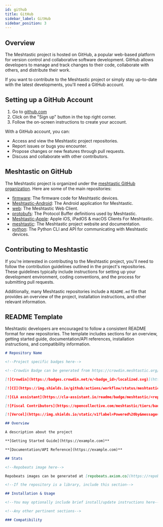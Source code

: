 ```yaml
---
id: github
title: GitHub
sidebar_label: GitHub
sidebar_position: 3
---
```


## Overview

The Meshtastic project is hosted on GitHub, a popular web-based platform for version control and collaborative software development. GitHub allows developers to manage and track changes to their code, collaborate with others, and distribute their work.

If you want to contribute to the Meshtastic project or simply stay up-to-date with the latest developments, you'll need a GitHub account.

## Setting up a GitHub Account

1. Go to [github.com](https://github.com)
2. Click on the "Sign up" button in the top right corner.
3. Follow the on-screen instructions to create your account.

With a GitHub account, you can:

- Access and view the Meshtastic project repositories.
- Report issues or bugs you encounter.
- Propose changes or new features through pull requests.
- Discuss and collaborate with other contributors.

## Meshtastic on GitHub

The Meshtastic project is organized under the [meshtastic GitHub organization](https://github.com/meshtastic). Here are some of the main repositories:

- [firmware](https://github.com/meshtastic/firmware): The firmware code for Meshtastic devices.
- [Meshtastic-Android](https://github.com/meshtastic/Meshtastic-Android): The Android application for Meshtastic.
- [web](https://github.com/meshtastic/web): The Meshtastic Web Client.
- [protobufs](https://github.com/meshtastic/protobufs): The Protocol Buffer definitions used by Meshtastic.
- [Meshtastic-Apple](https://github.com/meshtastic/Meshtastic-Apple): Apple iOS, iPadOS & macOS Clients For Meshtastic.
- [meshtastic](https://github.com/meshtastic/meshtastic): The Meshtastic project website and documentation.
- [python](https://github.com/meshtastic/python): The Python CLI and API for communicating with Meshtastic devices.

## Contributing to Meshtastic

If you're interested in contributing to the Meshtastic project, you'll need to follow the contribution guidelines outlined in the project's repositories. These guidelines typically include instructions for setting up your development environment, coding conventions, and the process for submitting pull requests.

Additionally, many Meshtastic repositories include a `README.md` file that provides an overview of the project, installation instructions, and other relevant information.

## README Template

Meshtastic developers are encouraged to follow a consistent README format for new repositories. The template includes sections for an overview, getting started guide, documentation/API references, installation instructions, and compatibility information.

```markdown
# Repository Name

<!--Project specific badges here-->

<!--Crowdin Badge can be generated from https://crowdin.meshtastic.org/u/projects/<project_id>/crowdsource -->

[![Crowdin](https://badges.crowdin.net/e/<badge_id>/localized.svg)](https://crowdin.meshtastic.org/<project>)

[![CI](https://img.shields.io/github/actions/workflow/status/meshtastic/<repo>/ci.yml?branch=master&label=actions&logo=github&color=yellow)](https://github.com/meshtastic/<repo>/actions/workflows/ci.yml)

[![CLA assistant](https://cla-assistant.io/readme/badge/meshtastic/<repo>)](https://cla-assistant.io/meshtastic/<repo>)

[![Fiscal Contributors](https://opencollective.com/meshtastic/tiers/badge.svg?label=Fiscal%20Contributors&color=deeppink)](https://opencollective.com/meshtastic/)

[![Vercel](https://img.shields.io/static/v1?label=Powered%20by&message=Vercel&style=flat&logo=vercel&color=000000)](https://vercel.com?utm_source=meshtastic&utm_campaign=oss)

## Overview

A description about the project

**[Getting Started Guide](https://example.com)**

**[Documentation/API Reference](https://example.com)**

## Stats

<!--Repobeats image here-->

Repobeats images can be generated at [repobeats.axiom.co](https://repobeats.axiom.co/)

<!--If the repository is a library, include this section-->

## Installation & Usage

<!--You may optionally include brief install/update instructions here-->

<!--Any other pertinent sections-->

### Compatibility
```

